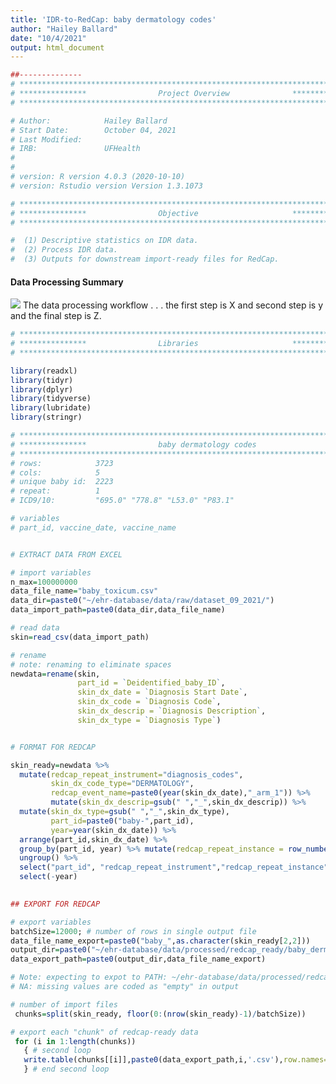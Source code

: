 ```yaml
---
title: 'IDR-to-RedCap: baby dermatology codes'
author: "Hailey Ballard"
date: "10/4/2021"
output: html_document
---
```



```r
##-------------- 
# **************************************************************************** #
# ***************                Project Overview              *************** #
# **************************************************************************** #

# Author:            Hailey Ballard
# Start Date:        October 04, 2021 
# Last Modified:      
# IRB:               UFHealth  
#                    
#
# version: R version 4.0.3 (2020-10-10)
# version: Rstudio version Version 1.3.1073 

# **************************************************************************** #
# ***************                Objective                     *************** #
# **************************************************************************** #

#  (1) Descriptive statistics on IDR data. 
#  (2) Process IDR data. 
#  (3) Outputs for downstream import-ready files for RedCap. 


```

#### __Data Processing Summary__
![](dataprocessing_workflow.png)
The data processing workflow . . . 
the first step is X and second step is y and the final step is Z. 


```r

# **************************************************************************** #
# ***************                Libraries                     *************** #
# **************************************************************************** #

library(readxl)
library(tidyr)
library(dplyr)
library(tidyverse)
library(lubridate)
library(stringr)

```


```r

# **************************************************************************** #
# ***************                baby dermatology codes                                            
# **************************************************************************** #
# rows:            3723
# cols:            5 
# unique baby id:  2223
# repeat:          1
# ICD9/10:         "695.0" "778.8" "L53.0" "P83.1"

# variables
# part_id, vaccine_date, vaccine_name


# EXTRACT DATA FROM EXCEL

# import variables
n_max=100000000
data_file_name="baby_toxicum.csv"
data_dir=paste0("~/ehr-database/data/raw/dataset_09_2021/")
data_import_path=paste0(data_dir,data_file_name)

# read data
skin=read_csv(data_import_path) 

# rename
# note: renaming to eliminate spaces 
newdata=rename(skin, 
               part_id = `Deidentified_baby_ID`, 
               skin_dx_date = `Diagnosis Start Date`,
               skin_dx_code = `Diagnosis Code`,
               skin_dx_descrip = `Diagnosis Description`,
               skin_dx_type = `Diagnosis Type`)


# FORMAT FOR REDCAP

skin_ready=newdata %>%
  mutate(redcap_repeat_instrument="diagnosis_codes",
         skin_dx_code_type="DERMATOLOGY",
         redcap_event_name=paste0(year(skin_dx_date),"_arm_1")) %>%
         mutate(skin_dx_descrip=gsub(" ","_",skin_dx_descrip)) %>%
  mutate(skin_dx_type=gsub(" ","_",skin_dx_type),
         part_id=paste0("baby-",part_id),
         year=year(skin_dx_date)) %>%
  arrange(part_id,skin_dx_date) %>%
  group_by(part_id, year) %>% mutate(redcap_repeat_instance = row_number()) %>%
  ungroup() %>%
  select("part_id", "redcap_repeat_instrument","redcap_repeat_instance","redcap_event_name", everything()) %>%
  select(-year)
  

## EXPORT FOR REDCAP

# export variables
batchSize=12000; # number of rows in single output file
data_file_name_export=paste0("baby_",as.character(skin_ready[2,2]))
output_dir=paste0("~/ehr-database/data/processed/redcap_ready/baby_dermatology/")
data_export_path=paste0(output_dir,data_file_name_export)

# Note: expecting to expot to PATH: ~/ehr-database/data/processed/redcap_ready/delivery/
# NA: missing values are coded as "empty" in output

# number of import files
 chunks=split(skin_ready, floor(0:(nrow(skin_ready)-1)/batchSize))

# export each "chunk" of redcap-ready data
 for (i in 1:length(chunks))
   { # second loop
   write.table(chunks[[i]],paste0(data_export_path,i,'.csv'),row.names=F,na = "", sep=",")
   } # end second loop        



```

